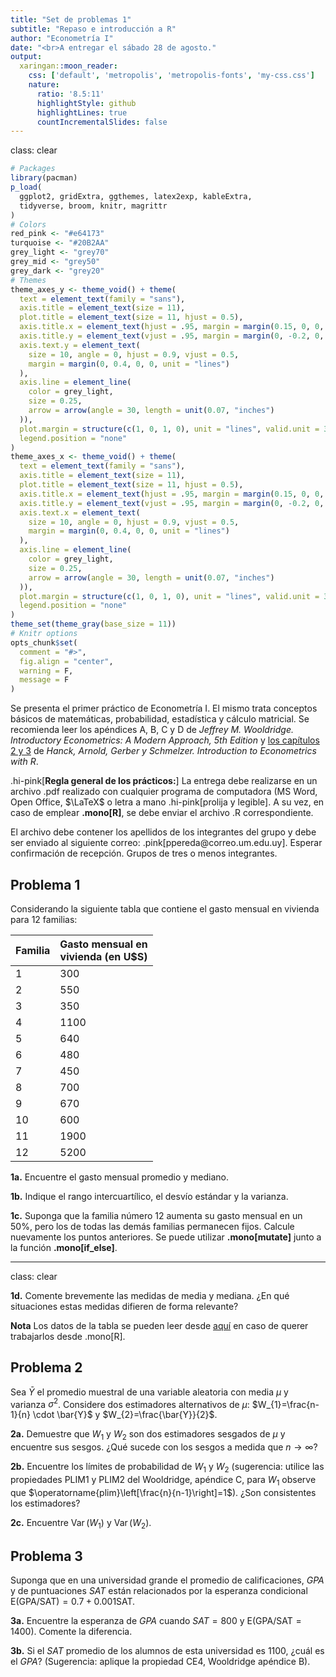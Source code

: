 ```yaml
---
title: "Set de problemas 1"
subtitle: "Repaso e introducción a R"
author: "Econometría I"
date: "<br>A entregar el sábado 28 de agosto."
output:
  xaringan::moon_reader:
    css: ['default', 'metropolis', 'metropolis-fonts', 'my-css.css']
    nature:
      ratio: '8.5:11'
      highlightStyle: github
      highlightLines: true
      countIncrementalSlides: false
---
```

class: clear

```R
# Packages
library(pacman)
p_load(
  ggplot2, gridExtra, ggthemes, latex2exp, kableExtra,
  tidyverse, broom, knitr, magrittr
)
# Colors
red_pink <- "#e64173"
turquoise <- "#20B2AA"
grey_light <- "grey70"
grey_mid <- "grey50"
grey_dark <- "grey20"
# Themes
theme_axes_y <- theme_void() + theme(
  text = element_text(family = "sans"),
  axis.title = element_text(size = 11),
  plot.title = element_text(size = 11, hjust = 0.5),
  axis.title.x = element_text(hjust = .95, margin = margin(0.15, 0, 0, 0, unit = "lines")),
  axis.title.y = element_text(vjust = .95, margin = margin(0, -0.2, 0, 0, unit = "lines")),
  axis.text.y = element_text(
    size = 10, angle = 0, hjust = 0.9, vjust = 0.5,
    margin = margin(0, 0.4, 0, 0, unit = "lines")
  ),
  axis.line = element_line(
    color = grey_light,
    size = 0.25,
    arrow = arrow(angle = 30, length = unit(0.07, "inches")
  )),
  plot.margin = structure(c(1, 0, 1, 0), unit = "lines", valid.unit = 3L, class = "unit"),
  legend.position = "none"
)
theme_axes_x <- theme_void() + theme(
  text = element_text(family = "sans"),
  axis.title = element_text(size = 11),
  plot.title = element_text(size = 11, hjust = 0.5),
  axis.title.x = element_text(hjust = .95, margin = margin(0.15, 0, 0, 0, unit = "lines")),
  axis.title.y = element_text(vjust = .95, margin = margin(0, -0.2, 0, 0, unit = "lines")),
  axis.text.x = element_text(
    size = 10, angle = 0, hjust = 0.9, vjust = 0.5,
    margin = margin(0, 0.4, 0, 0, unit = "lines")
  ),
  axis.line = element_line(
    color = grey_light,
    size = 0.25,
    arrow = arrow(angle = 30, length = unit(0.07, "inches")
  )),
  plot.margin = structure(c(1, 0, 1, 0), unit = "lines", valid.unit = 3L, class = "unit"),
  legend.position = "none"
)
theme_set(theme_gray(base_size = 11))
# Knitr options
opts_chunk$set(
  comment = "#>",
  fig.align = "center",
  warning = F,
  message = F
)
```

Se presenta el primer práctico de Econometría I. El mismo trata conceptos básicos de matemáticas, probabilidad, estadística y cálculo matricial. Se recomienda leer los apéndices A, B, C y D de _Jeffrey M. Wooldridge. Introductory Econometrics: A Modern Approach, 5th Edition_ y [los capítulos 2 y 3](https://www.econometrics-with-r.org/2-pt.html) de _Hanck, Arnold, Gerber y Schmelzer. Introduction to Econometrics with R_.

.hi-pink[**Regla general de los prácticos:**] La entrega debe realizarse en un archivo .pdf realizado con cualquier programa de computadora (MS Word, Open Office, $\LaTeX$ o letra a mano .hi-pink[prolija y legible]. A su vez, en caso de emplear __.mono[R]__, se debe enviar el archivo .R correspondiente.

El archivo debe contener los apellidos de los integrantes del grupo y debe ser enviado al siguiente correo: .pink[ppereda@correo.um.edu.uy]. Esperar confirmación de recepción. Grupos de tres o menos integrantes.

## Problema 1

Considerando la siguiente tabla que contiene el gasto mensual en vivienda para 12 familias:

| Familia | Gasto mensual en <br>vivienda (en U$S) |
|---------|----------------------------------------|
| 1       |                   300                  |
| 2       |                   550                  |
| 3       |                   350                  |
| 4       |                  1100                  |
| 5       |                   640                  |
| 6       |                   480                  |
| 7       |                   450                  |
| 8       |                   700                  |
| 9       |                   670                  |
| 10      |                   600                  |
| 11      |                  1900                  |
| 12      |                  5200                  |

**1a.** Encuentre el gasto mensual promedio y mediano.

**1b.** Indique el rango intercuartílico, el desvío estándar y la varianza.

**1c.** Suponga que la familia número 12 aumenta su gasto mensual en un 50%, pero los de todas las demás familias permanecen fijos. Calcule nuevamente los puntos anteriores. Se puede utilizar __.mono[mutate]__ junto a la función __.mono[if_else]__.

---
class: clear

**1d.** Comente brevemente las medidas de media y mediana. ¿En qué situaciones estas medidas difieren de forma relevante?

**Nota** Los datos de la tabla se pueden leer desde [aquí](https://raw.githubusercontent.com/paulapereda/Econometria/master/data/gasto_mensual_vivienda.csv) en caso de querer trabajarlos desde .mono[R].

## Problema 2

Sea $\bar{Y}$ el promedio muestral de una variable aleatoria con media $\mu$ y varianza $\sigma^{2}$. Considere dos estimadores alternativos de $\mu$: $W_{1}=\frac{n-1}{n} \cdot \bar{Y}$ y $W_{2}=\frac{\bar{Y}}{2}$.

**2a.** Demuestre que $W_1$ y $W_2$ son dos estimadores sesgados de $\mu$ y encuentre sus sesgos. ¿Qué sucede con los sesgos a medida que $n \rightarrow \infty$?

**2b.** Encuentre los límites de probabilidad de $W_1$ y $W_2$ (sugerencia: utilice las propiedades PLIM1 y PLIM2 del Wooldridge, apéndice C, para $W_1$ observe que $\operatorname{plim}\left[\frac{n}{n-1}\right]=1$). ¿Son consistentes los estimadores?

**2c.** Encuentre $\operatorname{Var}\left(W_{1}\right)$ y $\operatorname{Var}\left(W_{2}\right)$.


## Problema 3

Suponga que en una universidad grande el promedio de calificaciones, $GPA$ y de puntuaciones $SAT$ están relacionados por la esperanza condicional $\mathrm{E}(\mathrm{GPA} / \mathrm{SAT})=0.7+0.001 \mathrm{SAT}$.

**3a.** Encuentre la esperanza de $GPA$ cuando $SAT = 800$ y $\mathrm{E}(\mathrm{GPA} / \mathrm{SAT = 1400})$. Comente la diferencia.

**3b.** Si el $SAT$ promedio de los alumnos de esta universidad es 1100, ¿cuál es el $GPA$? (Sugerencia: aplique la propiedad CE4, Wooldridge apéndice B).





